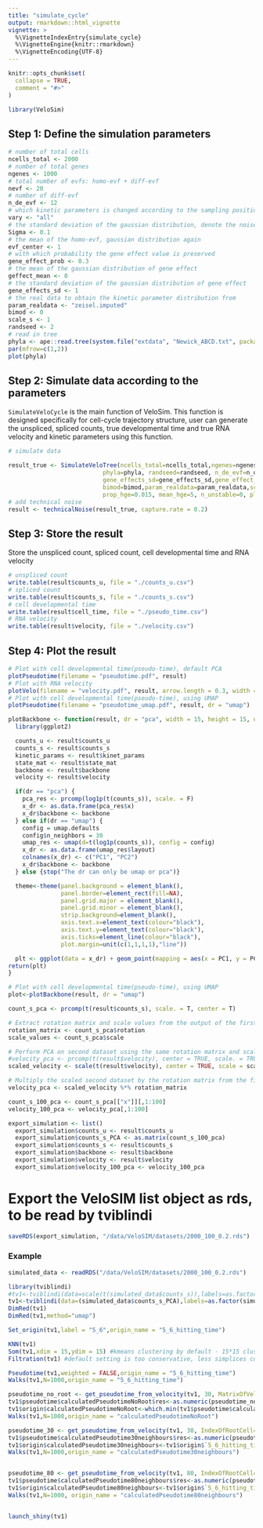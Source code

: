 ```yaml
---
title: "simulate_cycle"
output: rmarkdown::html_vignette
vignette: >
  %\VignetteIndexEntry{simulate_cycle}
  %\VignetteEngine{knitr::rmarkdown}
  %\VignetteEncoding{UTF-8}
---
```


```r
knitr::opts_chunk$set(
  collapse = TRUE,
  comment = "#>"
)
```

```r
library(VeloSim)
```
## Step 1: Define the simulation parameters
```r
# number of total cells
ncells_total <- 2000
# number of total genes
ngenes <- 1000
# total number of evfs: homo-evf + diff-evf
nevf <- 20
# number of diff-evf
n_de_evf <- 12
# which kinetic parameters is changed according to the sampling position, n_de_evf is used in s
vary <- "all"
# the standard deviation of the gaussian distribution, denote the noise size
Sigma <- 0.1
# the mean of the homo-evf, gaussian distribution again
evf_center <- 1
# with which probability the gene effect value is preserved
gene_effect_prob <- 0.3
# the mean of the gaussian distribution of gene effect
geffect_mean <- 0
# the standard deviation of the gaussian distribution of gene effect
gene_effects_sd <- 1
# the real data to obtain the kinetic parameter distribution from
param_realdata <- "zeisel.imputed"
bimod <- 0
scale_s <- 1
randseed <- 2
# read in tree
phyla <- ape::read.tree(system.file("extdata", "Newick_ABCD.txt", package = "VeloSim"))
par(mfrow=c(1,2))
plot(phyla)
```

## Step 2: Simulate data according to the parameters
`SimulateVeloCycle` is the main function of VeloSim. This function is designed specifically for cell-cycle trajectory structure, user can generate the unspliced, spliced counts, true developmental time and true RNA velocity and kinetic parameters using this function.
```r
# simulate data

result_true <- SimulateVeloTree(ncells_total=ncells_total,ngenes=ngenes, evf_center=1,nevf=nevf,
                           phyla=phyla, randseed=randseed, n_de_evf=n_de_evf,vary=vary,Sigma=Sigma,geffect_mean=geffect_mean,
                           gene_effects_sd=gene_effects_sd,gene_effect_prob=gene_effect_prob,
                           bimod=bimod,param_realdata=param_realdata,scale_s=scale_s,
                           prop_hge=0.015, mean_hge=5, n_unstable=0, plot = FALSE)
# add technical noise
result <- technicalNoise(result_true, capture.rate = 0.2)
```

## Step 3: Store the result
Store the unspliced count, spliced count, cell developmental time and RNA velocity
```r
# unspliced count
write.table(result$counts_u, file = "./counts_u.csv")
# spliced count
write.table(result$counts_s, file = "./counts_s.csv")
# cell developmental time
write.table(result$cell_time, file = "./pseudo_time.csv")
# RNA velocity
write.table(result$velocity, file = "./velocity.csv")
```

## Step 4: Plot the result
```r
# Plot with cell developmental time(pseudo-time), default PCA
plotPseudotime(filename = "pseudotime.pdf", result)
# Plot with RNA velocity
plotVelo(filename = "velocity.pdf", result, arrow.length = 0.3, width = 7, height = 7)
# Plot with cell developmental time(pseudo-time), using UMAP
plotPseudotime(filename = "pseudotime_umap.pdf", result, dr = "umap")
```

```r
plotBackbone <- function(result, dr = "pca", width = 15, height = 15, units = "in", dpi = 1000){
  library(ggplot2)

  counts_u <- result$counts_u
  counts_s <- result$counts_s
  kinetic_params <- result$kinet_params
  state_mat <- result$state_mat
  backbone <- result$backbone
  velocity <- result$velocity

  if(dr == "pca") {
    pca_res <- prcomp(log1p(t(counts_s)), scale. = F)
    x_dr <- as.data.frame(pca_res$x)
    x_dr$backbone <- backbone
  } else if(dr == "umap") {
    config = umap.defaults
    config$n_neighbors = 30
    umap_res <- umap(d=t(log1p(counts_s)), config = config)
    x_dr <- as.data.frame(umap_res$layout)
    colnames(x_dr) <- c("PC1", "PC2")
    x_dr$backbone <- backbone
  } else {stop("The dr can only be umap or pca")}

  theme<-theme(panel.background = element_blank(),
               panel.border=element_rect(fill=NA),
               panel.grid.major = element_blank(),
               panel.grid.minor = element_blank(),
               strip.background=element_blank(),
               axis.text.x=element_text(colour="black"),
               axis.text.y=element_text(colour="black"),
               axis.ticks=element_line(colour="black"),
               plot.margin=unit(c(1,1,1,1),"line"))

  plt <- ggplot(data = x_dr) + geom_point(mapping = aes(x = PC1, y = PC2, color = backbone)) + theme
return(plt)
}
```

```r
# Plot with cell developmental time(pseudo-time), using UMAP
plot<-plotBackbone(result, dr = "umap")
```

```r
count_s_pca <- prcomp(t(result$counts_s), scale. = T, center = T)
```

```r
# Extract rotation matrix and scale values from the output of the first PCA
rotation_matrix <- count_s_pca$rotation
scale_values <- count_s_pca$scale

# Perform PCA on second dataset using the same rotation matrix and scale values
#velocity_pca <- prcomp(t(result$velocity), center = TRUE, scale. = TRUE, rotation = rotation_matrix, scale = scale_values)
scaled_velocity <- scale(t(result$velocity), center = TRUE, scale = scale_values)

# Multiply the scaled second dataset by the rotation matrix from the first PCA
velocity_pca <- scaled_velocity %*% rotation_matrix

```

```r
count_s_100_pca <- count_s_pca[["x"]][,1:100]
velocity_100_pca <- velocity_pca[,1:100]
```

```r
export_simulation <- list()
  export_simulation$counts_u <- result$counts_u
  export_simulation$counts_s_PCA <- as.matrix(count_s_100_pca)
  export_simulation$counts_s <- result$counts_s
  export_simulation$backbone <- result$backbone
  export_simulation$velocity <- result$velocity
  export_simulation$velocity_100_pca <- velocity_100_pca
```

# Export the VeloSIM list object as rds, to be read by tviblindi
```r
saveRDS(export_simulation, "/data/VeloSIM/datasets/2000_100_0.2.rds")
```
### Example
```r
simulated_data <- readRDS("/data/VeloSIM/datasets/2000_100_0.2.rds")

library(tviblindi)
#tv1<-tviblindi(data=scale(t(simulated_data$counts_s)),labels=as.factor(simulated_data$backbone))
tv1<-tviblindi(data=(simulated_data$counts_s_PCA),labels=as.factor(simulated_data$backbone))
DimRed(tv1)
DimRed(tv1,method="umap")

Set_origin(tv1,label = "5_6",origin_name = "5_6_hitting_time")

KNN(tv1)
Som(tv1,xdim = 15,ydim = 15) #kmeans clustering by default - 15*15 clusters
Filtration(tv1) #default setting is too conservative, less simplices could be created with same resolution (e.g. Filtration(tv1,alpha2=1))

Pseudotime(tv1,weighted = FALSE,origin_name = "5_6_hitting_time")
Walks(tv1,N=1000,origin_name = "5_6_hitting_time")

pseudotime_no_root <- get_pseudotime_from_velocity(tv1, 30, MatrixOfVelocity = simulated_data$velocity_100_pca)
tv1$pseudotime$calculatedPseudotimeNoRoot$res<-as.numeric(pseudotime_no_root)
tv1$origin$calculatedPseudotimeNoRoot<-which.min(tv1$pseudotime$calculatedPseudotimeNoRoot$res)
Walks(tv1,N=1000,origin_name = "calculatedPseudotimeNoRoot")

pseudotime_30 <- get_pseudotime_from_velocity(tv1, 30, IndexOfRootCell=tv1$origin$`5_6_hitting_time`,MatrixOfVelocity = simulated_data$velocity_100_pca)
tv1$pseudotime$calculatedPseudotime30neighbours$res<-as.numeric(pseudotime_30)
tv1$origin$calculatedPseudotime30neighbours<-tv1$origin$`5_6_hitting_time`
Walks(tv1,N=1000,origin_name = "calculatedPseudotime30neighbours")


pseudotime_80 <- get_pseudotime_from_velocity(tv1, 80, IndexOfRootCell=tv1$origin$`5_6_hitting_time`,MatrixOfVelocity = simulated_data$velocity_100_pca)
tv1$pseudotime$calculatedPseudotime80neighbours$res<-as.numeric(pseudotime_80)
tv1$origin$calculatedPseudotime80neighbours<-tv1$origin$`5_6_hitting_time`
Walks(tv1,N=1000, origin_name = "calculatedPseudotime80neighbours")


launch_shiny(tv1)

```

